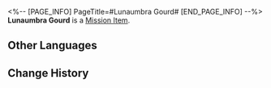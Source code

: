 <%-- [PAGE_INFO]
PageTitle=#Lunaumbra Gourd#
[END_PAGE_INFO] --%>
{{Item Infobox
|id          = 140361
|image       = Item Lunaumbra Gourd.png
|type        = Mission Item
|invCategory = Missions
|rarity      = 3
|effect      = 
|description = The specialized exorcism tool created by the Ten-Lords Commission for dealing with heliobi. It captures heliobi and locks them inside.
}}
{{Description|''"It can absorb the malevolent energy between heaven and earth, possessing the ability to ward off evil and avert calamity."''}}
'''Lunaumbra Gourd''' is a [[Mission Item]].

==Other Languages==
{{Other Languages
|en   = Lunaumbra Gourd
|zhs  = 藏月瓠
|zht  = 藏月瓠
|ja   = 蔵月の瓢箪
|ko   = 장월박
|es   = Calabaza Lunaumbra
|fr   = Gourde sélénombre
|ru   = Тыква лунного ларца
|th   = น้ำเต้าซ่อนเงาจันทร์
|vi   = Hồ Lô Tàng Nguyệt
|de   = Lunaumbra-Kürbis
|id   = Botol Gerhana Bulan
|pt   = Cabaça de Lunaumbra
}}

==Change History==
{{Change History|2.0}}